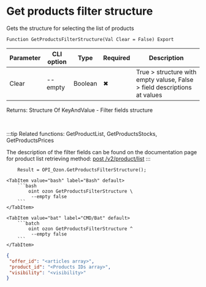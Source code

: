 ﻿---
sidebar_position: 23
description:  Gets the structure for selecting the list of productsСтраницы
keywords: [1C, 1С, 1С:Enterprise, 1С:Enterprise 8.3, API, Integration, Services, Exchange, OneScript, CLI, Ozon]
---


# Get products filter structure
 Gets the structure for selecting the list of products



`Function GetProductsFilterStructure(Val Clear = False) Export`

  | Parameter | CLI option | Type | Required | Description |
  |-|-|-|-|-|
  | Clear | --empty | Boolean | &#x2716; | True > structure with empty valuse, False > field descriptions at values |

  
  Returns:  Structure Of KeyAndValue - Filter fields structure

<br/>

:::tip
Related functions: GetProductList, GetProductsStocks, GetProductsPrices

The description of the filter fields can be found on the documentation page for product list retrieving method: [post /v2/product/list](https://docs.ozon.ru/api/seller/#operation/ProductAPI_GetProductList)
:::
<br/>



```bsl title="1C:Enterprise/OneScript code example"
    Result = OPI_Ozon.GetProductsFilterStructure();
```
 

 <Tabs>
  
    <TabItem value="bash" label="Bash" default>
        ```bash
            oint ozon GetProductsFilterStructure \
             --empty false
        ```
    </TabItem>
  
    <TabItem value="bat" label="CMD/Bat" default>
        ```batch
            oint ozon GetProductsFilterStructure ^
             --empty false
        ```
    </TabItem>
</Tabs>


```json title="Result"
{
 "offer_id": "<articles array>",
 "product_id": "<Products IDs array>",
 "visibility": "<visibility>"
}
```
